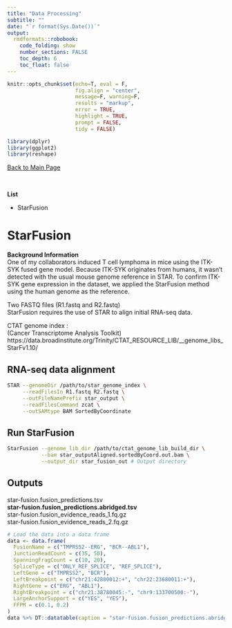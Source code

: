 ```yaml
---
title: "Data Processing"
subtitle: ""
date: "`r format(Sys.Date())`"
output:  
  rmdformats::robobook: 
    code_folding: show 
    number_sections: FALSE
    toc_depth: 6
    toc_float: false
---
```


```r
knitr::opts_chunk$set(echo=T, eval = F,
                      fig.align = "center", 
                      message=F, warning=F,
                      results = "markup",
                      error = TRUE,
                      highlight = TRUE,
                      prompt = FALSE,
                      tidy = FALSE)
```


```r
library(dplyr)
library(ggplot2)
library(reshape)
```


<a href="https://sung2021.github.io/">Back to Main Page </a>  

<br>

**List**   

- StarFusion  
  


# StarFusion  

**Background Information**   
One of my collaborators induced T cell lymphoma in mice using the ITK-SYK fused gene model. Because ITK-SYK originates from humans, it wasn't detected with the usual mouse genome reference in STAR. To confirm ITK-SYK gene expression in the dataset, we applied the StarFusion method using the human genome as the reference.      

Two FASTQ files (R1.fastq and R2.fastq)   
StarFusion requires the use of STAR to align initial RNA-seq data.

CTAT genome index :  
(Cancer Transcriptome Analysis Toolkit)   
https://data.broadinstitute.org/Trinity/CTAT_RESOURCE_LIB/__genome_libs_StarFv1.10/


## RNA-seq data alignment   
```bash
STAR --genomeDir /path/to/star_genome_index \
     --readFilesIn R1.fastq R2.fastq \
     --outFileNamePrefix star_output \
     --readFilesCommand zcat \
     --outSAMtype BAM SortedByCoordinate

```


## Run StarFusion  
```bash
StarFusion --genome_lib_dir /path/to/ctat_genome_lib_build_dir \
           --bam star_outputAligned.sortedByCoord.out.bam \
           --output_dir star_fusion_out # Output directory 
```

## Outputs  

star-fusion.fusion_predictions.tsv   
**star-fusion.fusion_predictions.abridged.tsv**   
star-fusion.fusion_evidence_reads_1.fq.gz   
star-fusion.fusion_evidence_reads_2.fq.gz   



```r
# Load the data into a data frame
data <- data.frame(
  FusionName = c("TMPRSS2--ERG", "BCR--ABL1"),
  JunctionReadCount = c(35, 50),
  SpanningFragCount = c(10, 20),
  SpliceType = c("ONLY_REF_SPLICE", "REF_SPLICE"),
  LeftGene = c("TMPRSS2", "BCR"),
  LeftBreakpoint = c("chr21:42880012:+", "chr22:23680011:+"),
  RightGene = c("ERG", "ABL1"),
  RightBreakpoint = c("chr21:38780045:-", "chr9:133700500:-"),
  LargeAnchorSupport = c("YES", "YES"),
  FFPM = c(0.1, 0.2)
)
data %>% DT::datatable(caption = "star-fusion.fusion_predictions.abridged.tsv")
```

